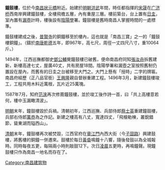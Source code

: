 {{unreferenced|time=2009-08-26T19:13:39+00:00}}
'''鐘鼓樓'''，位於今[[南昌|南昌]][[狀元橋|狀元橋]]附近。始建於[[明朝|明朝]][[洪武|洪武]]年間，時任都指揮的[[宋晟|宋晟]]在[[廣濟橋_(南昌)|广济桥]]西南岸興建鐘鼓樓，全樓飛檐五層，內有重屋三層。樓前築台，台上置有[[日圭|日圭]]，室內置有[[漏壺|漏壺]]計時，樓後設有[[陰陽學官|陰陽學]]署。鐘鼓樓是舊時南昌人掌握時間的一處標準。

鐘鼓樓建成之後，[[普賢寺|普賢寺]]的銅鐘移至於樓內，這也就是「南昌三寶」之一的「鐘鼓樓銅鐘」。（鑄於[[南唐|南唐]][[乾德_(北宋)|乾德]]五年，即967年，高七尺，周徑一丈四尺八寸，重10064斤。）

1494年，江西巡撫都御史[[鄧公輔|鄧公輔]]覺鐘鼓樓已破舊，便命南昌府同知[[張汝舟|張汝舟]]拆舊建新，新樓高達七丈，屋廣40丈，共有房屋18間。陰陽學署和漏壺之室按照舊制仍置設在屋內，而舊有的日圭之台被移至大門之。大門上懸有「授時」二字的牌匾。南昌府經歷（正八品官銜）[[王興隆|王興隆]]親自督辦重建工程。1496年3月，新建鐘鼓樓竣工，工程共用木料近萬根，瓦片近25萬塊。

1587年7月，知府[[范淶|范淶]]再次修葺鐘鼓樓，並於竣工後作詩一首，曰「共上高樓意若何，樓中玉漏瞰清波」。

[[明朝|明朝]]末年，鐘鼓樓毀於兵禍。清朝初年，江西巡撫、兵部侍郎[[蔡士英|蔡士英]]重建鐘鼓樓，兵部右侍郎[[萬恭|萬恭]]為之作記。新建之樓高有八丈，寬達四丈，「飛榱勒棟，叢銳錯節，聳東湖而隘西山」。

[[清朝|清朝]]末年，鐘鼓樓再次被焚毀，江西官府在[[章江門|章江門]]內西大街（今[[子固路|子固路]]）興建鼓樓，將舊樓的銅鐘一併遷來。鼓樓於每日[[黃昏|黃昏]]鳴鐘十八響，隨後發鼓以為全城報時。同時每夜五更，每隔兩小時則敲鼓12下。次日[[凌晨|凌晨]]五更時，再鳴鐘聲。現鐘鼓樓只作為南昌一地名而存在了。

{{老南昌}}

[[Category:南昌建筑物|Category:南昌建筑物]]